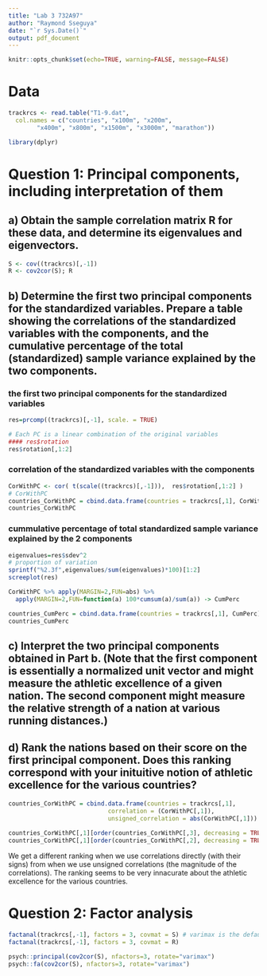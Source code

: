 ```yaml
---
title: "Lab 3 732A97"
author: "Raymond Sseguya"
date: "`r Sys.Date()`"
output: pdf_document
---
```


```r
knitr::opts_chunk$set(echo=TRUE, warning=FALSE, message=FALSE)
```

# Data
```r
trackrcs <- read.table("T1-9.dat",
  col.names = c("countries", "x100m", "x200m", 
        "x400m", "x800m", "x1500m", "x3000m", "marathon"))

library(dplyr)
```


# Question 1: Principal components, including interpretation of them

## a) Obtain the sample correlation matrix R for these data, and determine its eigenvalues and eigenvectors.
```r
S <- cov((trackrcs)[,-1])
R <- cov2cor(S); R

```


## b) Determine the first two principal components for the standardized variables. Prepare a table showing the correlations of the standardized variables with the components, and the cumulative percentage of the total (standardized) sample variance explained by the two components.

### the first two principal components for the standardized variables
```r
res=prcomp((trackrcs)[,-1], scale. = TRUE)

# Each PC is a linear combination of the original variables
#### res$rotation
res$rotation[,1:2]
```


\pagebreak

### correlation of the standardized variables with the components
```r
CorWithPC <- cor( t(scale((trackrcs)[,-1])),  res$rotation[,1:2] )
# CorWithPC
countries_CorWithPC = cbind.data.frame(countries = trackrcs[,1], CorWithPC)
countries_CorWithPC

```


### cummulative percentage of total standardized sample variance explained by the 2 components
```r
eigenvalues=res$sdev^2
# proportion of variation
sprintf("%2.3f",eigenvalues/sum(eigenvalues)*100)[1:2]
screeplot(res)

CorWithPC %>% apply(MARGIN=2,FUN=abs) %>% 
  apply(MARGIN=2,FUN=function(a) 100*cumsum(a)/sum(a)) -> CumPerc

countries_CumPerc = cbind.data.frame(countries = trackrcs[,1], CumPerc)
countries_CumPerc

```



\pagebreak

## c) Interpret the two principal components obtained in Part b. (Note that the first component is essentially a normalized unit vector and might measure the athletic excellence of a given nation. The second component might measure the relative strength of a nation at various running distances.)



\pagebreak

## d) Rank the nations based on their score on the first principal component. Does this ranking correspond with your inituitive notion of athletic excellence for the various countries?
```r
countries_CorWithPC = cbind.data.frame(countries = trackrcs[,1], 
                            correlation = (CorWithPC[,1]),
                            unsigned_correlation = abs(CorWithPC[,1]))
                              
countries_CorWithPC[,1][order(countries_CorWithPC[,3], decreasing = TRUE)]
countries_CorWithPC[,1][order(countries_CorWithPC[,2], decreasing = TRUE)]
```
We get a different ranking when we use correlations directly (with their signs) from when we use unsigned correlations (the magnitude of the correlations). The ranking seems to be very innacurate about the athletic excellence for the various countries.



\pagebreak


# Question 2: Factor analysis
```r
factanal(trackrcs[,-1], factors = 3, covmat = S) # varimax is the default
factanal(trackrcs[,-1], factors = 3, covmat = R)

psych::principal(cov2cor(S), nfactors=3, rotate="varimax")
psych::fa(cov2cor(S), nfactors=3, rotate="varimax")

```

